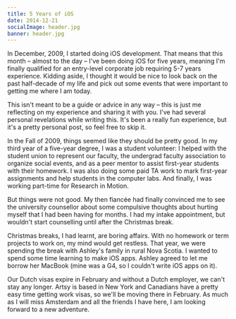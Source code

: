 ```yaml
---
title: 5 Years of iOS
date: 2014-12-21
socialImage: header.jpg
banner: header.jpg
---
```



In December, 2009, I started doing iOS development. That means that this month – almost to the day – I've been doing iOS for five years, meaning I'm finally qualified for an entry-level corporate job requiring 5-7 years experience. Kidding aside, I thought it would be nice to look back on the past half-decade of my life and pick out some events that were important to getting me where I am today.

This isn't meant to be a guide or advice in any way – this is just me reflecting on my experience and sharing it with you. I've had several personal revelations while writing this. It's been a really fun experience, but it's a pretty personal post, so feel free to skip it.

In the Fall of 2009, things seemed like they should be pretty good. In my third year of a five-year degree, I was a student volunteer: I helped with the student union to represent our faculty, the undergrad faculty association to organize social events, and as a peer mentor to assist first-year students with their homework. I was also doing some paid TA work to mark first-year assignments and help students in the computer labs. And finally, I was working part-time for Research in Motion.

But things were not good. My then fiancée had finally convinced me to see the university counsellor about some compulsive thoughts about hurting myself that I had been having for months. I had my intake appointment, but wouldn't start counselling until after the Christmas break.

Christmas breaks, I had learnt, are boring affairs. With no homework or term projects to work on, my mind would get restless. That year, we were spending the break with Ashley's family in rural Nova Scotia. I wanted to spend some time learning to make iOS apps. Ashley agreed to let me borrow her MacBook (mine was a G4, so I couldn't write iOS apps on it).

<Timeline />

Our Dutch visas expire in February and without a Dutch employer, we can't stay any longer. Artsy is based in New York and Canadians have a pretty easy time getting work visas, so we'll be moving there in February. As much as I will miss Amsterdam and all the friends I have here, I am looking forward to a new adventure.
